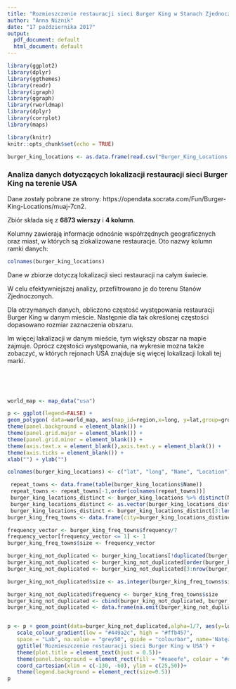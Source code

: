 ```yaml
---
title: "Rozmieszczenie restauracji sieci Burger King w Stanach Zjednoczonych"
author: "Anna Niżnik"
date: "17 października 2017"
output:
  pdf_document: default
  html_document: default
---
```


```r
library(ggplot2)
library(dplyr)
library(ggthemes)
library(readr)
library(igraph)
library(ggraph)
library(rworldmap)
library(dplyr)
library(corrplot)
library(maps)
```

```r
library(knitr)
knitr::opts_chunk$set(echo = TRUE)

burger_king_locations <- as.data.frame(read.csv("Burger_King_Locations.csv", header = TRUE, fileEncoding = "UTF-8"))
```



### Analiza danych dotyczących lokalizacji restauracji sieci Burger King na terenie USA

Dane zostały pobrane ze strony:
https://opendata.socrata.com/Fun/Burger-King-Locations/muaj-7cn2.

Zbiór składa się z **6873  wierszy** i **4 kolumn**. 

Kolumny zawierają informacje odnośnie współrzędnych geograficznych oraz miast, w których są zlokalizowane restauracje. Oto nazwy kolumn ramki danych:


```r
colnames(burger_king_locations)
```



Dane w zbiorze dotyczą lokalizacji sieci restauracji na całym świecie. 

W celu efektywniejszej analizy, przefiltrowano je do terenu Stanów Zjednoczonych.

Dla otrzymanych danych, obliczono częstość występowania restauracji Burger King w danym mieście. 
Następnie dla tak określonej częstości dopasowano rozmiar zaznaczenia obszaru. 

Im więcej lakalizacji w danym mieście, tym większy obszar na mapie zajmuje. 
Oprócz częstości występowania, na wykresie mozna także zobaczyć, w których rejonach USA znajduje się więcej lokalizacji lokali tej marki.

\
 
\
```r
world_map <- map_data("usa")

p <- ggplot(legend=FALSE) +
geom_polygon( data=world_map, aes(map_id=region,x=long, y=lat,group=group)) +
theme(panel.background = element_blank()) +
theme(panel.grid.major = element_blank()) +
theme(panel.grid.minor = element_blank()) +
theme(axis.text.x = element_blank(),axis.text.y = element_blank()) +
theme(axis.ticks = element_blank()) +
xlab("") + ylab("")

colnames(burger_king_locations) <- c("lat", "long", "Name", "Location")

 repeat_towns <- data.frame(table(burger_king_locations$Name))
 repeat_towns <- repeat_towns[-1,order(colnames(repeat_towns))]
 burger_king_locations_distinct <- burger_king_locations %>% distinct(Name)
 burger_king_locations_distinct <- as.vector(burger_king_locations_distinct[ order(burger_king_locations_distinct$Name),])
 burger_king_locations_distinct <- burger_king_locations_distinct[3:length(burger_king_locations_distinct)]
burger_king_freq_towns <- data.frame(city=burger_king_locations_distinct, frequency = repeat_towns$Freq[-2]) 

frequency_vector <- burger_king_freq_towns$frequency/7
frequency_vector[frequency_vector <= 1] <- 1
burger_king_freq_towns$size <- frequency_vector

burger_king_not_duplicated <- burger_king_locations[!duplicated(burger_king_locations$Name),]
burger_king_not_duplicated <- burger_king_not_duplicated[order(burger_king_not_duplicated$Name),]
burger_king_not_duplicated <- burger_king_not_duplicated[3:nrow(burger_king_not_duplicated),]

burger_king_not_duplicated$size <- as.integer(burger_king_freq_towns$size)

burger_king_not_duplicated$frequency <- burger_king_freq_towns$size
burger_king_not_duplicated <- cbind(burger_king_not_duplicated, burger_king_freq_towns$size)
burger_king_not_duplicated <- data.frame(na.omit(burger_king_not_duplicated))


p <- p + geom_point(data=burger_king_not_duplicated,alpha=1/7, aes(y=long, x=lat, colour=frequency), size=burger_king_not_duplicated$frequency)+
   scale_colour_gradient(low = "#449a2c", high = "#ffb457",
   space = "Lab", na.value = "grey50", guide = "colourbar", name='Natężenie',labels = (0.25*0:4))+
   ggtitle('Rozmieszczenie restauracji sieci Burger King w USA') + 
   theme(plot.title = element_text(hjust = 0.5))+
   theme(panel.background = element_rect(fill = "#eaeefe", colour = "#eaeefe"))+
   coord_cartesian(xlim = c(-130, -60), ylim = c(25,50))+
   theme(legend.background = element_rect(size=0.5))
p
```









